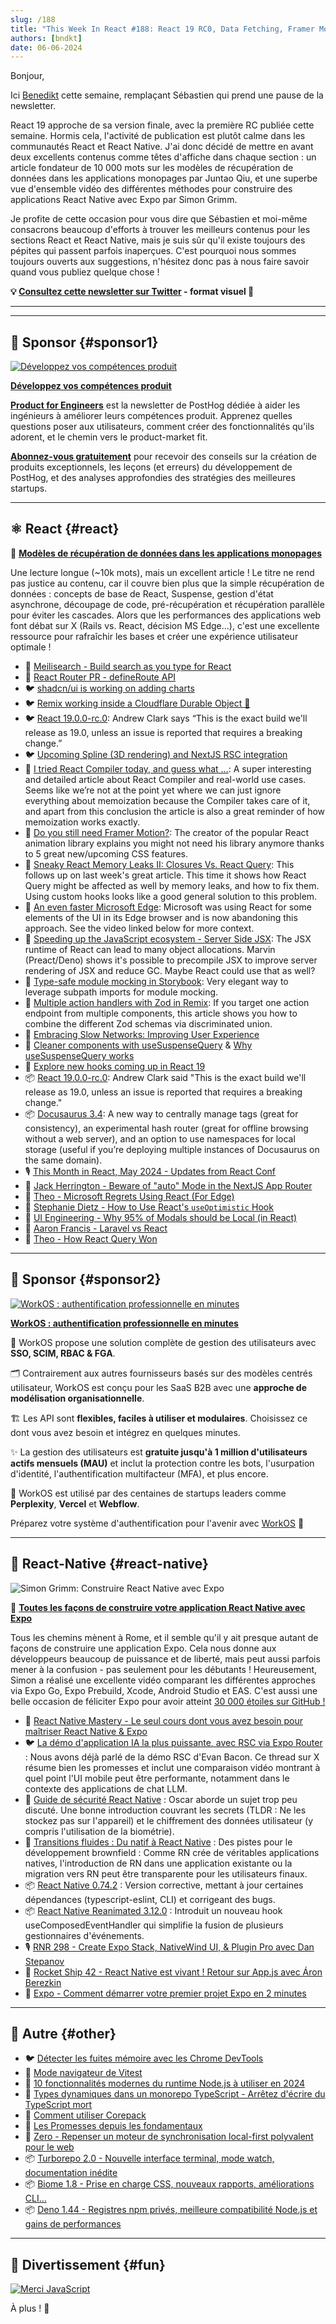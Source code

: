 ```yaml
---
slug: /188
title: "This Week In React #188: React 19 RC0, Data Fetching, Framer Motion, Compiler, Astro, Zod, Remix, Docusaurus, React-Query,, Memory Leaks, Spline, Module Mocking, Slow Networks, MS Edge, RN Security Guide, RN 0.74.2, Reanimated 3.12, Turborepo 2, Biome 1.8..."
authors: [bndkt]
date: 06-06-2024
---
```


Bonjour,

Ici [Benedikt](https://twitter.com/bndkt) cette semaine, remplaçant Sébastien qui prend une pause de la newsletter.

React 19 approche de sa version finale, avec la première RC publiée cette semaine. Hormis cela, l'activité de publication est plutôt calme dans les communautés React et React Native. J'ai donc décidé de mettre en avant deux excellents contenus comme têtes d'affiche dans chaque section : un article fondateur de 10 000 mots sur les modèles de récupération de données dans les applications monopages par Juntao Qiu, et une superbe vue d'ensemble vidéo des différentes méthodes pour construire des applications React Native avec Expo par Simon Grimm.

Je profite de cette occasion pour vous dire que Sébastien et moi-même consacrons beaucoup d'efforts à trouver les meilleurs contenus pour les sections React et React Native, mais je suis sûr qu'il existe toujours des pépites qui passent parfois inaperçues. C'est pourquoi nous sommes toujours ouverts aux suggestions, n'hésitez donc pas à nous faire savoir quand vous publiez quelque chose !

<!-- truncate -->

**💡 [Consultez cette newsletter sur Twitter](https://slo.im/thread) - format visuel 🎨**

---


<Support />

---

## 💸 Sponsor {#sponsor1}

[![Développez vos compétences produit](/emails/issues/183/posthog.jpg)](https://newsletter.posthog.com/?utm_source=twir&utm_campaign=twir)

**[Développez vos compétences produit](https://newsletter.posthog.com/?utm_source=twir&utm_campaign=twir)**

[**Product for Engineers**](https://newsletter.posthog.com/?utm_source=twir&utm_campaign=twir) est la newsletter de PostHog dédiée à aider les ingénieurs à améliorer leurs compétences produit. Apprenez quelles questions poser aux utilisateurs, comment créer des fonctionnalités qu'ils adorent, et le chemin vers le product-market fit.

[**Abonnez-vous gratuitement**](https://newsletter.posthog.com/?utm_source=twir&utm_campaign=twir) pour recevoir des conseils sur la création de produits exceptionnels, les leçons (et erreurs) du développement de PostHog, et des analyses approfondies des stratégies des meilleures startups.

---

## ⚛️ React {#react}

📜 **[Modèles de récupération de données dans les applications monopages](https://martinfowler.com/articles/data-fetch-spa.html)**

Une lecture longue (~10k mots), mais un excellent article ! Le titre ne rend pas justice au contenu, car il couvre bien plus que la simple récupération de données : concepts de base de React, Suspense, gestion d'état asynchrone, découpage de code, pré-récupération et récupération parallèle pour éviter les cascades. Alors que les performances des applications web font débat sur X (Rails vs. React, décision MS Edge...), c'est une excellente ressource pour rafraîchir les bases et créer une expérience utilisateur optimale !

- 💸 [Meilisearch - Build search as you type for React](https://www.meilisearch.com/with/react?utm_campaign=sponsoring&utm_source=thisweekinreact)
- 👀 [React Router PR - defineRoute API](https://github.com/remix-run/react-router/pull/11596)
- 🐦 [shadcn/ui is working on adding charts](https://x.com/shadcn/status/1795920488797188525)
- 🐦 [Remix working inside a Cloudflare Durable Object 🤯](https://x.com/threepointone/status/1796223745243119890)
- 🐦 [React 19.0.0-rc.0](https://x.com/acdlite/status/1797668537349328923): Andrew Clark says “This is the exact build we'll release as 19.0, unless an issue is reported that requires a breaking change.”
- 🐦 [Upcoming Spline (3D rendering) and NextJS RSC integration](https://x.com/rauchg/status/1798021886657650711)
- 📜 [I tried React Compiler today, and guess what …](https://www.developerway.com/posts/i-tried-react-compiler): A super interesting and detailed article about React Compiler and real-world use cases. Seems like we’re not at the point yet where we can just ignore everything about memoization because the Compiler takes care of it, and apart from this conclusion the article is also a great reminder of how memoization works exactly.
- 📜 [Do you still need Framer Motion?](https://motion.dev/blog/do-you-still-need-framer-motion): The creator of the popular React animation library explains you might not need his library anymore thanks to 5 great new/upcoming CSS features.
- 📜 [Sneaky React Memory Leaks II: Closures Vs. React Query](https://schiener.io/2024-05-29/react-query-leaks): This follows up on last week's great article. This time it shows how React Query might be affected as well by memory leaks, and how to fix them. Using custom hooks looks like a good general solution to this problem.
- 📜 [An even faster Microsoft Edge](https://blogs.windows.com/msedgedev/2024/05/28/an-even-faster-microsoft-edge/): Microsoft was using React for some elements of the UI in its Edge browser and is now abandoning this approach. See the video linked below for more context.
- 📜 [Speeding up the JavaScript ecosystem - Server Side JSX](https://marvinh.dev/blog/speeding-up-javascript-ecosystem-part-9/): The JSX runtime of React can lead to many object allocations. Marvin (Preact/Deno) shows it's possible to precompile JSX to improve server rendering of JSX and reduce GC. Maybe React could use that as well?
- 📜 [Type-safe module mocking in Storybook](https://storybook.js.org/blog/type-safe-module-mocking/): Very elegant way to leverage subpath imports for module mocking.
- 📜 [Multiple action handlers with Zod in Remix](https://www.jacobparis.com/content/zod-actions-remix): If you target one action endpoint from multiple components, this article shows you how to combine the different Zod schemas via discriminated union.
- 📜 [Embracing Slow Networks: Improving User Experience](https://www.epicweb.dev/embracing-slow-networks-improving-user-experience)
- 📜 [Cleaner components with useSuspenseQuery](https://swizec.com/blog/cleaner-components-with-use-suspense-query/) & [Why useSuspenseQuery works](https://swizec.com/blog/why-use-suspense-query-works/)
- 📜 [Explore new hooks coming up in React 19](https://blog.saeloun.com/2024/06/05/new-hooks-in-react-19/)
- 📦 [React 19.0.0-rc.0](https://www.npmjs.com/package/react/v/19.0.0-rc.0): Andrew Clark said "This is the exact build we'll release as 19.0, unless an issue is reported that requires a breaking change."
- 📦 [Docusaurus 3.4](https://docusaurus.io/blog/releases/3.4): A new way to centrally manage tags (great for consistency), an experimental hash router (great for offline browsing without a web server), and an option to use namespaces for local storage (useful if you’re deploying multiple instances of Docusaurus on the same domain).
- 🎙 [This Month in React, May 2024 - Updates from React Conf](https://www.reactiflux.com/transcripts/tmir-2024-05)
- 🎥 [Jack Herrington - Beware of "auto" Mode in the NextJS App Router](https://www.youtube.com/watch?v=bU3Px8bHjPA)
- 🎥 [Theo - Microsoft Regrets Using React (For Edge)](https://www.youtube.com/watch?v=Bm8Ga07BOnI)
- 🎥 [Stephanie Dietz - How to Use React's `useOptimistic` Hook](https://www.youtube.com/watch?v=ChF9-P4Bjs4)
- 🎥 [UI Engineering - Why 95% of Modals should be Local (in React)](https://www.youtube.com/watch?v=iMoAviG_ZUE)
- 🎥 [Aaron Francis - Laravel vs React](https://www.youtube.com/watch?v=gRtv-BVkwA4)
- 🎥 [Theo - How React Query Won](https://www.youtube.com/watch?v=xIflplz925Y)

<SubscribeFormEmbed placement="middle" />

---

## 💸 Sponsor {#sponsor2}

[![WorkOS : authentification professionnelle en minutes](/emails/issues/188/workOS.jpg)](https://workos.com/?utm_source=thisweekinreact&utm_medium=newsletter&utm_campaign=q22024)

**[WorkOS : authentification professionnelle en minutes](https://workos.com/?utm_source=thisweekinreact&utm_medium=newsletter&utm_campaign=q22024)**

🔐 WorkOS propose une solution complète de gestion des utilisateurs avec **SSO, SCIM, RBAC & FGA**.

🗂️ Contrairement aux autres fournisseurs basés sur des modèles centrés utilisateur, WorkOS est conçu pour les SaaS B2B avec une **approche de modélisation organisationnelle**.

🏗️ Les API sont **flexibles, faciles à utiliser et modulaires**. Choisissez ce dont vous avez besoin et intégrez en quelques minutes.

✨ La gestion des utilisateurs est **gratuite jusqu'à 1 million d'utilisateurs actifs mensuels (MAU)** et inclut la protection contre les bots, l'usurpation d'identité, l'authentification multifacteur (MFA), et plus encore.

🤝 WorkOS est utilisé par des centaines de startups leaders comme **Perplexity**, **Vercel** et **Webflow**.

Préparez votre système d'authentification pour l'avenir avec [WorkOS](https://workos.com/?utm_source=thisweekinreact&utm_medium=newsletter&utm_campaign=q22024) 🚀

---

## 📱 React-Native {#react-native}

![Simon Grimm: Construire React Native avec Expo](/emails/issues/188/rn188.jpg)

🎥 **[Toutes les façons de construire votre application React Native avec Expo](https://www.youtube.com/watch?v=cs-zgHjt5RQ)**

Tous les chemins mènent à Rome, et il semble qu'il y ait presque autant de façons de construire une application Expo. Cela nous donne aux développeurs beaucoup de puissance et de liberté, mais peut aussi parfois mener à la confusion - pas seulement pour les débutants ! Heureusement, Simon a réalisé une excellente vidéo comparant les différentes approches via Expo Go, Expo Prebuild, Xcode, Android Studio et EAS. C'est aussi une belle occasion de féliciter Expo pour avoir atteint [30 000 étoiles sur GitHub !](https://x.com/expo/status/1796262781584654492)

- 💸 [React Native Mastery - Le seul cours dont vous avez besoin pour maîtriser React Native & Expo](https://notjust.dev/react-native-mastery?utm_source=twir&utm_medium=email)
- 🐦 [La démo d'application IA la plus puissante, avec RSC via Expo Router](https://x.com/Baconbrix/status/1795804445738963283) : Nous avons déjà parlé de la démo RSC d'Evan Bacon. Ce thread sur X résume bien les promesses et inclut une comparaison vidéo montrant à quel point l'UI mobile peut être performante, notamment dans le contexte des applications de chat LLM.
- 📜 [Guide de sécurité React Native](https://ospfranco.com/react-native-security-guide/) : Oscar aborde un sujet trop peu discuté. Une bonne introduction couvrant les secrets (TLDR : Ne les stockez pas sur l'appareil) et le chiffrement des données utilisateur (y compris l'utilisation de la biométrie).
- 📜 [Transitions fluides : Du natif à React Native](https://commerce.nearform.com/blog/2024/seamless-transitions-from-native-to-react-native) : Des pistes pour le développement brownfield : Comme RN crée de véritables applications natives, l'introduction de RN dans une application existante ou la migration vers RN peut être transparente pour les utilisateurs finaux.
- 📦 [React Native 0.74.2](https://github.com/facebook/react-native/releases/tag/v0.74.2) : Version corrective, mettant à jour certaines dépendances (typescript-eslint, CLI) et corrigeant des bugs.
- 📦 [React Native Reanimated 3.12.0](https://github.com/software-mansion/react-native-reanimated/releases/tag/3.12.0) : Introduit un nouveau hook useComposedEventHandler qui simplifie la fusion de plusieurs gestionnaires d'événements.
- 🎙️ [RNR 298 - Create Expo Stack, NativeWind UI, & Plugin Pro avec Dan Stepanov](https://reactnativeradio.com/episodes/rnr-298-create-expo-stack-nativewind-ul-plugin-pro-with-dan-stepanov)
- 🎥 [Rocket Ship 42 - React Native est vivant ! Retour sur App.js avec Áron Berezkin](https://www.youtube.com/watch?v=GeUfrojkoo0)
- 🎥 [Expo - Comment démarrer votre premier projet Expo en 2 minutes](https://www.youtube.com/watch?v=yOUAEfDuI44)

---

## 🔀 Autre {#other}

- 🐦 [Détecter les fuites mémoire avec les Chrome DevTools](https://x.com/addyosmani/status/1796527052306419820)
- 👀 [Mode navigateur de Vitest](https://github.com/vitest-dev/vitest/discussions/5828)
- 📜 [10 fonctionnalités modernes du runtime Node.js à utiliser en 2024](https://snyk.io/blog/10-modern-node-js-runtime-features/)
- 📜 [Types dynamiques dans un monorepo TypeScript - Arrêtez d'écrire du TypeScript mort](https://colinhacks.com/essays/live-types-typescript-monorepo)
- 📜 [Comment utiliser Corepack](https://www.totaltypescript.com/how-to-use-corepack)
- 📜 [Les Promesses depuis les fondamentaux](https://www.joshwcomeau.com/javascript/promises/)
- 📜 [Zero - Repenser un moteur de synchronisation local-first polyvalent pour le web](https://zerosync.dev/)
- 📦 [Turborepo 2.0 - Nouvelle interface terminal, mode watch, documentation inédite](https://turbo.build/blog/turbo-2-0)
- 📦 [Biome 1.8 - Prise en charge CSS, nouveaux rapports, améliorations CLI...](https://x.com/biomejs/status/1797963672004043040)
- 📦 [Deno 1.44 - Registres npm privés, meilleure compatibilité Node.js et gains de performances](https://deno.com/blog/v1.44)

---

## 🤭 Divertissement {#fun}

[![Merci JavaScript](/emails/issues/188/meme.jpg)](https://x.com/fireship_dev/status/1796526654183059925)

À plus ! 👋